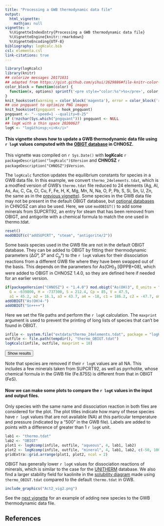 ```yaml
---
title: "Processing a GWB thermodynamic data file"
output:
  html_vignette:
    mathjax: null
vignette: >
  %\VignetteIndexEntry{Processing a GWB thermodynamic data file}
  %\VignetteEngine{knitr::rmarkdown}
  %\VignetteEncoding{UTF-8}
bibliography: logKcalc.bib
csl: elementa.csl
link-citations: true
---
```


<style>
/* https://gomakethings.com/how-to-break-an-image-out-of-its-parent-container-with-css/ */
@media (min-width: 700px) {
  .full-width {
    left: 50%;
    margin-left: -50vw;
    margin-right: -50vw;
    max-width: 100vw;
    position: relative;
    right: 50%;
    width: 100vw;
  }
}
@media (min-width: 1020px) {
  .full-width {
    left: 50vw; /* fallback if needed */
    left: calc(50vw - 160px);
    width: 1020px;
    position: relative;
  }
}
/* zero margin around pre blocks (looks more like R console output) */
pre {
  margin-top: 0;
  margin-bottom: 0;
}
</style>

<script>
function myFunction() {
  // https://www.w3schools.com/howto/howto_js_toggle_hide_show.asp
  var x = document.getElementById("myDIV");
  if (x.style.display === "none") {
    x.style.display = "block";
  } else {
    x.style.display = "none";
  }
  // https://stackoverflow.com/questions/10671174/changing-button-text-onclick
  // https://stackoverflow.com/questions/7035842/how-to-change-the-buttons-text-using-javascript
  var elem = document.getElementById("myButton");
  if (elem.innerText=="Hide results") elem.innerText = "Show results";
  else elem.innerText = "Hide results";
}
</script>

```r
library(logKcalc)
library(knitr)
## colorize messages 20171031
## adapted from https://gist.github.com/yihui/2629886#file-knitr-color-msg-rnw
color_block = function(color) {
  function(x, options) sprintf('<pre style="color:%s">%s</pre>', color, x)
}
knit_hooks$set(warning = color_block('magenta'), error = color_block('red'), message = color_block('blue'))
## use pngquant to optimize PNG images
knit_hooks$set(pngquant = hook_pngquant)
pngquant <- "--speed=1 --quality=0-25"
if (!nzchar(Sys.which("pngquant"))) pngquant <- NULL 
## logK with a thin space 20200627
logK <- "log&thinsp;<i>K</i>"
```

#### This vignette shows how to update a GWB thermodynamic data file using `r logK` values computed with the [OBIGT database](../../CHNOSZ/doc/OBIGT.html) in CHNOSZ.

This vignette was compiled on `r Sys.Date()` with **logKcalc** `r packageDescription("logKcalc")$Version` and **CHNOSZ** `r packageDescription("CHNOSZ")$Version`.

The `logKcalc` function updates the equilibrium constants for species in a GWB data file.
In this example, we convert `thermo_24elements.tdat`, which is a modfied version of GWB's `thermo.tdat` file reduced to 24 elements (Ag, Al, As, Au, C, Ca, Cl, Cu, F, Fe, H, K, Mg, Mn, N, Na, O, P, Pb, S, Si, Sn, U, Zn, the same as in the [previous vignette](vig1.html)).
Some species in the GWB data file may not be present in the default OBIGT database, but [optional databases](../../CHNOSZ/doc/OBIGT.html#optional-DEW) in CHNOSZ can also be used.
Here, we use `modOBIGT()` to add some minerals from SUPCRT92, an entry for steam that has been removed from OBIGT, and antigorite with a chemical formula to match the one used in thermo.tdat.

```r
reset()
modOBIGT(c("addSUPCRT", "steam", "antigorite/2"))
```

Some basis species used in the GWB file are not in the default OBIGT database.
They can be added to OBIGT by fitting their thermodynamic parameters (Δ*G*°, *S*° and *C~p~*°) to the `r logK` values for their dissociation reactions from a different GWB file where they have been swapped out of the basis.
This depends on the parameters for As(OH)~3~ [@PPB+08], which were added to OBIGT in CHNOSZ 1.4.0, so they are defined here if needed for an earlier version.

```r
if(packageVersion("CHNOSZ") < "1.4.0") mod.obigt("As(OH)3", E_units = "J",
  G = -639800, H = -737300, S = 212.4, Cp = 85, V = 47.5,
  a1 = 45.2, a2 = 16.1, a3 = 43.7, a4 = -18, c1 = 186.2, c2 = -47.7, omega = 0.52, z = 0)
addOBIGT("As(OH)4-")
addOBIGT("Sn++++")
```

Here we set the file paths and perform the `r logK` calculation.
The `maxprint` argument is used to prevent the printing of long lists of species that can't be found in OBIGT.

```r
infile <- system.file("extdata/thermo_24elements.tdat", package = "logKcalc")
outfile <- file.path(tempdir(), "thermo_OBIGT.tdat")
logKcalc(infile, outfile, maxprint = 10)
```

<button id="myButton" onclick="myFunction()">Show results</button>
<div id="myDIV" style="display: none">
```r
```
</div>

Note that species are removed if their `r logK` values are all NA.
This includes a few minerals taken from SUPCRT92, as well as pyrrhotite, whose chemical formula in the GWB file (Fe.875S) is different from that in OBIGT (FeS).

#### Now we can make some plots to compare the `r logK` values in the input and output files.

Only species with the same name and dissociation reaction in both files are considered for the plot.
The plot titles indicate how many of these species have `r logK` values that are not available (NA) at this particular temperature and pressure (indicated by a "500" in the GWB file).
Labels are added to points with a difference of greater than 1 `r logK` unit.

```r
lab1 <- "thermo.tdat"
lab2 <- "OBIGT"
plot1 <- logKcomp(infile, outfile, "aqueous", 4, lab1, lab2)
plot2 <- logKcomp(infile, outfile, "mineral", 4, lab1, lab2, c(-50, 100), c(NA, 5))
gridExtra::grid.arrange(plot1, plot2, ncol = 2)
```

OBIGT has generally lower `r logK` values for dissociation reactions of minerals, which is similar to the case for the [UNITHERM](vig1.html) database.
We also find a larger stability field for kaolinite in the [solubility diagram](Solubility100.ac2) made using `thermo_OBIGT.tdat` compared to the default `thermo.tdat` in GWB.

```r
include_graphics("Act2_vig2.png")
```

See the [next vignette](vig3.html) for an example of adding new species to the GWB thermodynamic data file.

## References
